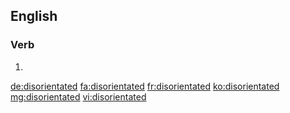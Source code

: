 ==English==

===Verb===
{{head|en}}

# {{en-past of|disorientate}}

[[de:disorientated]]
[[fa:disorientated]]
[[fr:disorientated]]
[[ko:disorientated]]
[[mg:disorientated]]
[[vi:disorientated]]